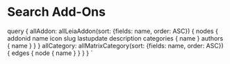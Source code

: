 
<MetadataHeader title="Search Add-ons | Matrix | Addons" />

# Search Add-Ons

<SearchAddons addons={props.data.allAddon.nodes} categories={props.data.allCategory.edges} />


  query {
    allAddon: allLeiaAddon(sort: {fields: name, order: ASC}) {
      nodes {
        addonid
        name
        icon
        slug
        lastupdate
        description
        categories {
          name
        }
        authors {
          name
        }
      }
    }
    allCategory: allMatrixCategory(sort: {fields: name, order: ASC}) {
      edges {
        node {
          name
        }
      }
    }
  }
`